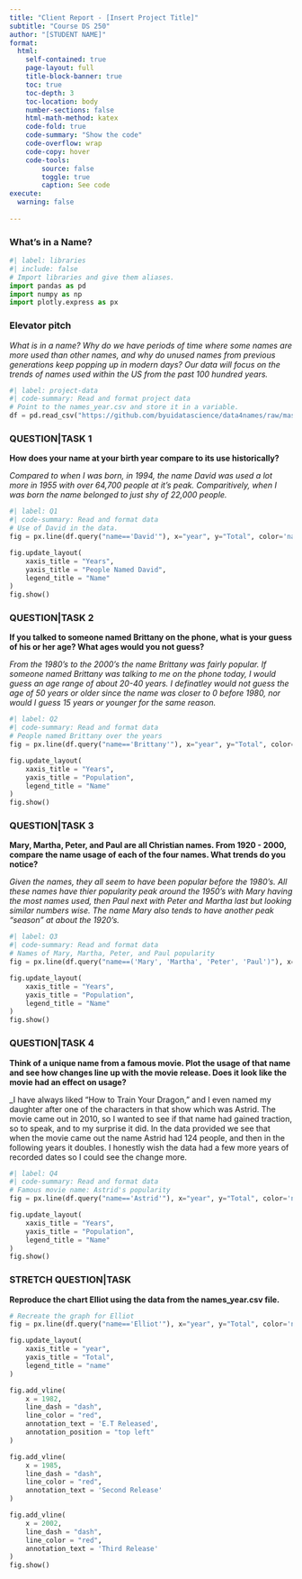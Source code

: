 ```yaml
---
title: "Client Report - [Insert Project Title]"
subtitle: "Course DS 250"
author: "[STUDENT NAME]"
format:
  html:
    self-contained: true
    page-layout: full
    title-block-banner: true
    toc: true
    toc-depth: 3
    toc-location: body
    number-sections: false
    html-math-method: katex
    code-fold: true
    code-summary: "Show the code"
    code-overflow: wrap
    code-copy: hover
    code-tools:
        source: false
        toggle: true
        caption: See code
execute: 
  warning: false
    
---
```


### What's in a Name?

<!-- highlight line 31 to the end and use ctrl + / (win) or command + / (mac) to uncomment out the code below, the same shortcut can be used to comment out code again. -->

```python
#| label: libraries
#| include: false
# Import libraries and give them aliases.
import pandas as pd
import numpy as np
import plotly.express as px
```


### Elevator pitch

_What is in a name? Why do we have periods of time where some names are more used than other names, and why do unused names from previous generations keep popping up in modern days? Our data will focus on the trends of names used within the US from the past 100 hundred years._

```python
#| label: project-data
#| code-summary: Read and format project data
# Point to the names_year.csv and store it in a variable.
df = pd.read_csv("https://github.com/byuidatascience/data4names/raw/master/data-raw/names_year/names_year.csv")
```


### QUESTION|TASK 1

__How does your name at your birth year compare to its use historically?__

_Compared to when I was born, in 1994, the name David was used a lot more in 1955 with over 64,700 people at it's peak. Comparitively, when I was born the name belonged to just shy of 22,000 people._ 

```python
#| label: Q1
#| code-summary: Read and format data
# Use of David in the data.
fig = px.line(df.query("name=='David'"), x="year", y="Total", color='name', title='People Named David in the US')

fig.update_layout(
    xaxis_title = "Years",
    yaxis_title = "People Named David",
    legend_title = "Name"
)
fig.show()

```

### QUESTION|TASK 2

__If you talked to someone named Brittany on the phone, what is your guess of his or her age? What ages would you not guess?__

_From the 1980's to the 2000's the name Brittany was fairly popular. If someone named Brittany was talking to me on the phone today, I would guess an age range of about 20-40 years. I definatley would not guess the age of 50 years or older since the name was closer to 0 before 1980, nor would I guess 15 years or younger for the same reason._

```python
#| label: Q2
#| code-summary: Read and format data
# People named Brittany over the years
fig = px.line(df.query("name=='Brittany'"), x="year", y="Total", color='name', title='People Named Brittany in the US')

fig.update_layout(
    xaxis_title = "Years",
    yaxis_title = "Population",
    legend_title = "Name"
)
fig.show()

```

### QUESTION|TASK 3

__Mary, Martha, Peter, and Paul are all Christian names. From 1920 - 2000, compare the name usage of each of the four names. What trends do you notice?__

_Given the names, they all seem to have been popular before the 1980's. All these names have thier popularity peak around the 1950's with Mary having the most names used, then Paul next with Peter and Martha last but looking similar numbers wise. The name Mary also tends to have another peak "season" at about the 1920's._

```python
#| label: Q3
#| code-summary: Read and format data
# Names of Mary, Martha, Peter, and Paul popularity
fig = px.line(df.query("name==('Mary', 'Martha', 'Peter', 'Paul')"), x="year", y="Total", color='name', title="People's Names in the US Over Time")

fig.update_layout(
    xaxis_title = "Years",
    yaxis_title = "Population",
    legend_title = "Name"
)
fig.show()
```

### QUESTION|TASK 4

__Think of a unique name from a famous movie. Plot the usage of that name and see how changes line up with the movie release. Does it look like the movie had an effect on usage?__

_I have always liked "How to Train Your Dragon," and I even named my daughter after one of the characters in that show which was Astrid. The movie came out in 2010, so I wanted to see if that name had gained traction, so to speak, and to my surprise it did. In the data provided we see that when the movie came out the name Astrid had 124 people, and then in the following years it doubles. I honestly wish the data had a few more years of recorded dates so I could see the change more. 
```python
#| label: Q4
#| code-summary: Read and format data
# Famous movie name: Astrid's popularity
fig = px.line(df.query("name=='Astrid'"), x="year", y="Total", color='name', title='People Named Astrid in the US')

fig.update_layout(
    xaxis_title = "Years",
    yaxis_title = "Population",
    legend_title = "Name"
)
fig.show()

```

### STRETCH QUESTION|TASK

__Reproduce the chart Elliot using the data from the names_year.csv file.__

```python
# Recreate the graph for Elliot
fig = px.line(df.query("name=='Elliot'"), x="year", y="Total", color='name', title='Elliot... What?')

fig.update_layout(
    xaxis_title = "year",
    yaxis_title = "Total",
    legend_title = "name"
)

fig.add_vline(
    x = 1982,
    line_dash = "dash",
    line_color = "red",
    annotation_text = 'E.T Released',
    annotation_position = "top left"
)

fig.add_vline(
    x = 1985,
    line_dash = "dash",
    line_color = "red",
    annotation_text = 'Second Release'
)

fig.add_vline(
    x = 2002,
    line_dash = "dash",
    line_color = "red",
    annotation_text = 'Third Release'
)
fig.show()
```
